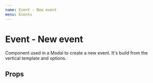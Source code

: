 ```yaml
---
name: Event - New event
menu: Events
---
```



# Event - New event

Component used in a Modal to create a new event. It's build from the vertical template and options.

## Props

<Props of={NewEvent} />
